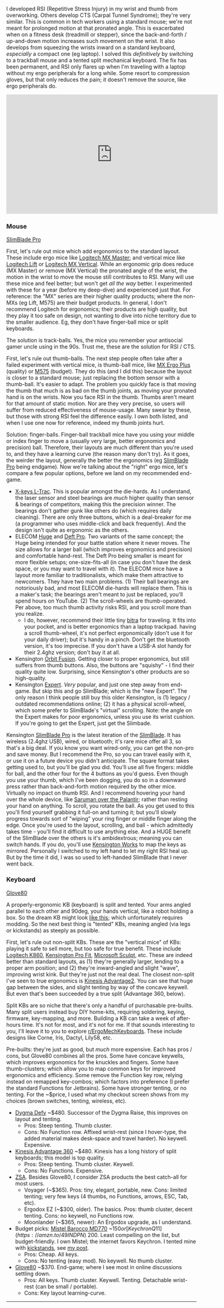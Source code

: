 

I developed RSI (Repetitive Stress Injury) in my wrist and thumb from overworking. Others develop CTS (Carpal Tunnel Syndrome); they're very similar. This is common in tech workers using a standard mouse; we're not meant for prolonged motion at that pronated angle. This is exacerbated when on a fitness desk (treadmill or stepper), since the back-and-forth / up-and-down motion increases such movement on the wrist. It also develops from squeezing the wrists inward on a standard keyboard, *especially* a compact one (eg laptop). I solved this *definitively* by switching to a trackball mouse and a tented split mechanical keyboard. The fix has been permanent, and RSI only flares up when I'm traveling with a laptop without my ergo peripherals for a long while. Some resort to compression gloves, but that only reduces the pain; it doesn't remove the source, like ergo peripherals do.

<iframe width="560" height="315" src="https://www.youtube.com/embed/B5brtSWg52c?si=TGvJeWd442uBTBO8" title="YouTube video player" frameborder="0" allow="accelerometer; autoplay; clipboard-write; encrypted-media; gyroscope; picture-in-picture; web-share" allowfullscreen></iframe>

### Mouse

<TLDR>[SlimBlade Pro](https://amzn.to/47BxLgJ)</TLDR>

First, let's rule out mice which add ergonomics to the standard layout. These include ergo mice like [Logitech MX Master](https://amzn.to/3NZ24r3); and vertical mice like [Logitech Lift](https://amzn.to/3HcIZxs) or [Logitech MX Vertical](https://amzn.to/3TOKjOO). While an ergonomic grip does reduce (MX Master) or remove (MX Vertical) the pronated angle of the wrist, the motion in the wrist to move the mouse still contributes to RSI. Many will use these mice and feel better; but won't get *all the way* better. I experimented with these for a year (before my deep-dive) and experienced just that. For reference: the "MX" series are their higher quality products; where the non-MXs (eg Lift, M575) are their budget products. In general, I don't recommend Logitech for ergonomics; their products are high quality, but they play it too safe on design, not wanting to dive into niche territory due to the smaller audience. Eg, they don't have finger-ball mice or split keyboards.

The solution is track-balls. Yes, the mice you remember your antisocial gamer uncle using in the 90s. Trust me, these are the solution for RSI / CTS.

First, let's rule out thumb-balls. The next step people often take after a failed experiment with vertical mice, is thumb-ball mice, like [MX Ergo Plus](https://amzn.to/3Hcq3zd) (quality) or [M575](https://amzn.to/3OlJjyf) (budget). They do this (and I did this) because the layout is closer to a standard mouse; just replacing the bottom sensor with a thumb-ball. It's easier to adapt. The problem you quickly face is that moving the thumb that much is as bad on the thumb joints, as moving your pronated hand is on the wrists. Now you face RSI in the thumb. Thumbs aren't meant for that amount of static motion. Nor are they very precise, so users will suffer from reduced effectiveness of mouse-usage. Many swear by these, but those with strong RSI feel the difference easily. I own both listed, and when I use one now for reference, indeed my thumb joints hurt.

Solution: finger-balls. Finger-ball trackball mice have you using your middle or index finger to move a (usually very large, better ergonomics and precision) ball. Therefore, their layouts are much different than you're used to, and they have a learning curve (the reason many don't try). As it goes, the weirder the layout, generally the better the ergonomics (eg [SlimBlade Pro](https://amzn.to/47BxLgJ) being endgame). Now we're talking about the "right" ergo mice, let's compare a few popular options, before we land on my recommended end-game.

- [X-keys L-Trac](https://xkeys.com/l-tracblu.html). This is popular amongst the die-hards. As I understand, the laser sensor and steel bearings are *much* higher quality than sensor & bearings of competitors, making this the precision winner. The bearings don't gather gunk like others do (which requires daily cleaning). There are only three buttons, which is a deal-breaker for me (a programmer who uses middle-click and back frequently). And the design isn't quite as ergonomic as the others.
- ELECOM [Huge](https://amzn.to/48LYA2N) and [Deft Pro](https://amzn.to/3HgaiY4). Two variants of the same concept; the Huge being intended for your battle station where it never moves. The size allows for a larger ball (which improves ergonomics and precision) and comfortable hand-rest. The Deft Pro being smaller is meant for more flexible setups; one-size-fits-all (in case you don't have the desk space, or you may want to travel with it). The ELECOM mice have a layout more familiar to traditionalists, which make them attractive to newcomers. They have two main problems. (1) Their ball bearings are notoriously bad, and most ELECOM die-hards will replace them. This is a maker's task; the bearings aren't meant to just be replaced, you'll spend hours on YouTube. (2) The scroll-wheels are thumb-operated. Per above, too much thumb activity risks RSI, and you scroll more than you realize.
  - I do, however, recommend their little tiny [bitra](https://amzn.to/3SaKF0O) for traveling. It fits into your pocket, and is better ergonomics than a laptop trackpad. having a scroll thumb-wheel, it's not perfect ergonomically (don't use it for your daily driver); but it's handy in a pinch. Don't get the bluetooth version, it's too imprecise. If you don't have a USB-A slot handy for their 2.4ghz version; don't buy it at all.
- Kensington [Orbit Fusion](https://amzn.to/3vu8jg7). Getting closer to proper ergonomics, but still suffers from thumb buttons. Also, the buttons are "squishy" - I find their quality quite low. Surprising, since Kensington's other products are so high-quality.
- Kensington [Expert](https://amzn.to/47uPExU). *Very* popular, and just one step away from end-game. But skip this and go SlimBlade; which is the "new Expert". The only reason I think people still buy this older Kensington, is (1) legacy / outdated recommendations online; (2) it has a physical scroll-wheel, which some prefer to SlimBlade's "virtual" scrolling. Note: the angle on the Expert makes for poor ergonomics, unless you use its wrist cushion. If you're going to get the Expert, just get the Slimbade.

Kensington [SlimBlade Pro](https://amzn.to/3RX6tvA) is the latest iteration of the [SlimBlade](https://amzn.to/3RWvpDo). It has wireless (2.4ghz USB), wired, or bluetooth; it's rare mice offer all 3, so that's a big deal. If you know you want wired-only, you can get the non-pro and save money. But I recommend the Pro, so you can travel easily with it, or use it on a future device you didn't anticipate. The square format takes getting used to, but you'll be glad you did. You'll use all five fingers: middle for ball, and the other four for the 4 buttons as you'd guess. Even though you use your thumb, which I've been dogging, you do so in a downward press rather than back-and-forth motion required by the other mice. Virtually no impact on thumb RSI. And I recommend hovering your hand over the whole device, like [Saruman over the Palantir](https://upload.wikimedia.org/wikipedia/en/3/38/Saruman_uses_the_Palantir.jpg); rather than resting your hand on anything. To scroll, you rotate the ball. As you get used to this you'll find yourself grabbing it full-on and turning it; but you'll slowly progress towards sort of "wiping" your ring finger or middle finger along the edge. Once you're used to the layout, scrolling, and ball - which admittedly takes time - you'll find it difficult to use anything else. And a HUGE benefit of the SlimBlade over the others is it's ambidextrous; meaning you can switch hands. If you do, you'll use [Kensington Works](https://www.kensington.com/software/kensingtonworks/) to map the keys as mirrored. Personally I switched to my left hand to let my right RSI heal up. But by the time it did, I was so used to left-handed SlimBlade that I never went back.

### Keyboard

<TLDR>[Glove80](https://www.moergo.com/)</TLDR>

A properly-ergonomic KB (keyboard) is split and tented. Your arms angled parallel to each other and 90deg, your hands vertical, like a robot holding a box. So the dream KB might look [like this](https://www.reddit.com/r/ErgoMechKeyboards/comments/ssn24o/verticalhigh_angle_mounting_experiments_3_styles/); which unfortunately requires modding. So the next best thing is "tented" KBs, meaning angled (via legs or kickstands) as steeply as possible.

First, let's rule out non-split KBs. These are the "vertical mice" of KBs: playing it safe to sell more, but too safe for true benefit. These include [Logitech K860](https://amzn.to/48QlVQS), [Kensington Pro Fit](https://amzn.to/3RW7tzZ), [Microsoft Sculpt](https://amzn.to/3TXILSK), etc. These are indeed better than standard layouts, as (1) they're generally larger, lending to a proper arm position; and (2) they're inward-angled and slight "wave", improving wrist kink. But they're just not the real deal. The closest non-split I've seen to true ergonomics is [Kinesis Advantage2](https://kinesis-ergo.com/shop/advantage2/). You can see that huge gap between the sides, and slight tenting by way of the concave keywell. But even that's been succeeded by a true split (Advantage 360, below).

Split KBs are so niche that there's only a handful of purchasable pre-builts. Many split users instead buy DIY home-kits, requiring soldering, keying, firmware, key-mapping, and more. Building a KB can take a week of after-hours time. It's not for most, and it's not for me. If that sounds interesting to you, I'll leave it to you to explore [r/ErgoMechKeyboards](https://www.reddit.com/r/ErgoMechKeyboards/). These include designs like Corne, Iris, Dactyl, Lily58, etc.

Pre-builts: they're just as good, but *much* more expensive. Each has pros / cons, but Glove80 combines all the pros. Some have concave keywells, which improves ergonomics for the knuckles and fingers. Some have thumb-clusters; which allow you to map common keys for improved ergonomics and efficiency. Some remove the Function key row, relying instead on remapped key-combos; which factors into preference (I prefer the standard Functions for Jetbrains). Some have stronger tenting, or no tenting. For the ~$price, I used what my checkout screen shows from my choices (brown switches, tenting, wireless, etc).

- [Dygma Defy](https://dygma.com/products/dygma-defy) ~$480. Successor of the Dygma Raise, this improves on layout and tenting.
  - Pros: Steep tenting. Thumb cluster.
  - Cons: No Function row. Affixed wrist-rest (since I hover-type, the added material makes desk-space and travel harder). No keywell. Expensive.
- [Kinesis Advantage 360](https://kinesis-ergo.com/products/#adv360) ~$480. Kinesis has a long history of split keyboards; this model is top quality.
  - Pros: Steep tenting. Thumb cluster. Keywell.
  - Cons: No Functions. Expensive.
- [ZSA](https://www.zsa.io/). Besides Glove80, I consider ZSA products the best catch-all for most users.
  - Voyager (~$365). Pros: tiny, elegant, portable, new. Cons: limited tenting; very few keys (4 thumbs, no Functions, arrows, ESC, Tab, etc).
  - Ergodox EZ (~$300, older). The basics. Pros: thumb cluster, decent tenting. Cons: no keywell, no Functions row.
  - Moonlander (~$365, newer): An Ergodox upgrade, as I understand.
- Budget picks: [Mistel Barocco MD770](https://amzn.to/3V3V93X) ~$150 or [Keychron Q11](https://amzn.to/49INDPN) ~$200. Least compelling on the list, but budget-friendly. I own Mistel; the internet favors Keychron. I tented mine with [kickstands](https://amzn.to/48pzVRX), see [my post](https://www.reddit.com/r/ErgoMechKeyboards/comments/10jtaf3/cheap_kick_stands_to_tent_keyboards/).
  - Pros: Cheap. All keys.
  - Cons: No tenting (easy mod). No keywell. No thumb cluster.
- [Glove80](https://www.moergo.com/) ~$370. End-game; where I see most in online discussions settling down.
  - Pros: All keys. Thumb cluster. Keywell. Tenting. Detachable wrist-rest (can be small / portable).
  - Cons: Key layout learning-curve.

---

<BattleStation />